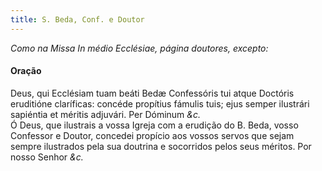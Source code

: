 ```yaml
---
title: S. Beda, Conf. e Doutor
---
```


<em>Como na Missa In médio Ecclésiae, página doutores, excepto:</em>

<h4 class="text-center">Oração</h4>
<div class="container-fluid">
  <div class="row">
    <div class="col-6 dropcaps text-justify">
      Deus, qui Ecclésiam tuam beáti Bedæ Confessóris tui atque Doctóris
      eruditióne claríficas: concéde propítius fámulis tuis; ejus semper
      ilustrári sapiéntia et méritis adjuvári. Per Dóminum <em>&c.</em>
    </div>
    <div class="col-6 dropcaps text-justify">
      Ó Deus, que ilustrais a vossa Igreja com a erudição do B. Beda, vosso
      Confessor e Doutor, concedei propício aos vossos servos que sejam sempre
      ilustrados pela sua doutrina e socorridos pelos seus méritos. Por nosso
      Senhor <em>&c.</em>
    </div>
  </div>
</div>
